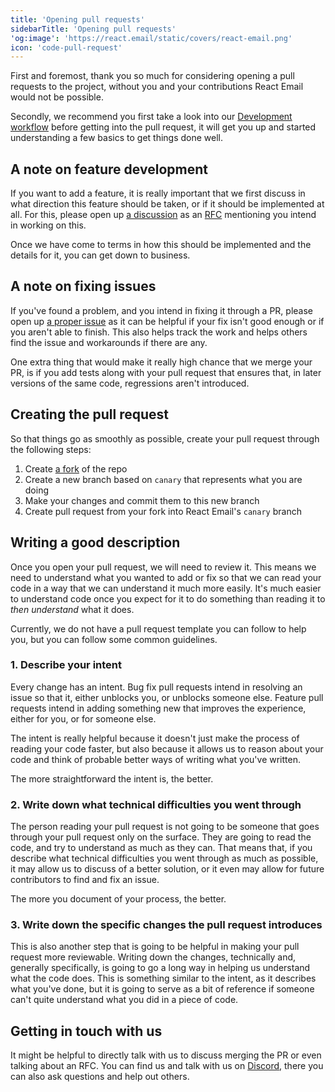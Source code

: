 ```yaml
---
title: 'Opening pull requests'
sidebarTitle: 'Opening pull requests'
'og:image': 'https://react.email/static/covers/react-email.png'
icon: 'code-pull-request'
---
```


First and foremost, thank you so much for considering opening a pull requests to the project,
without you and your contributions React Email would not be possible.

Secondly, we recommend you first take a look into our [Development workflow](/contributing/development-workflow/1-setup) 
before getting into the pull request, it will get you up and started understanding a few basics to get things done
well.

## A note on feature development

If you want to add a feature, it is really important that we first discuss in what direction
this feature should be taken, or if it should be implemented at all. For this, please open up 
[a discussion](https://github.com/resend/react-email/discussions/new?category=ideas) 
as an [RFC](https://pt.wikipedia.org/wiki/Request_for_Comments) mentioning you intend in working on this.

Once we have come to terms in how this should be implemented and the details for it, you can get down to business.

## A note on fixing issues

If you've found a problem, and you intend in fixing it through a PR, please open up 
[a proper issue](https://github.com/resend/react-email/issues/new?assignees=&labels=Type%3A+Bug&projects=&template=1.bug_report.yml)
as it can be helpful if your fix isn't good enough or if you aren't able to finish.
This also helps track the work and helps others find the issue and workarounds if there are any.

One extra thing that would make it really high chance that we merge your PR, is if you add tests
along with your pull request that ensures that, in later versions of the same code, regressions aren't
introduced.

## Creating the pull request

So that things go as smoothly as possible, create your pull request through the following steps:

1. Create [a fork](https://github.com/resend/react-email/fork) of the repo
2. Create a new branch based on `canary` that represents what you are doing
3. Make your changes and commit them to this new branch
4. Create pull request from your fork into React Email's `canary` branch

## Writing a good description

Once you open your pull request, we will need to review it. This means we need to understand
what you wanted to add or fix so that we can read your code in a way that we can understand it
much more easily. It's much easier to understand code once you expect for it to do something
than reading it to *then understand* what it does.

Currently, we do not have a pull request template you can follow to help you,
but you can follow some common guidelines.

### 1. Describe your intent

Every change has an intent. Bug fix pull requests intend in resolving an issue so that
it, either unblocks you, or unblocks someone else. Feature pull requests intend in adding
something new that improves the experience, either for you, or for someone else.

The intent is really helpful because it doesn't just make the process of reading your code
faster, but also because it allows us to reason about your code and think of probable
better ways of writing what you've written.

The more straightforward the intent is, the better.

### 2. Write down what technical difficulties you went through

The person reading your pull request is not going to be someone that goes through your
pull request only on the surface. They are going to read the code, and try to understand
as much as they can. That means that, if you describe what technical difficulties you went through
as much as possible, it may allow us to discuss of a better solution, or it even may allow
for future contributors to find and fix an issue.

The more you document of your process, the better.

### 3. Write down the specific changes the pull request introduces

This is also another step that is going to be helpful in making your pull request more reviewable.
Writing down the changes, technically and, generally specifically, is going to go a long way
in helping us understand what the code does. This is something similar to the intent, as it describes
what you've done, but it is going to serve as a bit of reference if someone can't quite understand
what you did in a piece of code.

## Getting in touch with us

It might be helpful to directly talk with us to discuss merging the PR or even
talking about an RFC. You can find us and talk with us on [Discord](https://discord.com/invite/n2pWEjjNnD),
there you can also ask questions and help out others.

